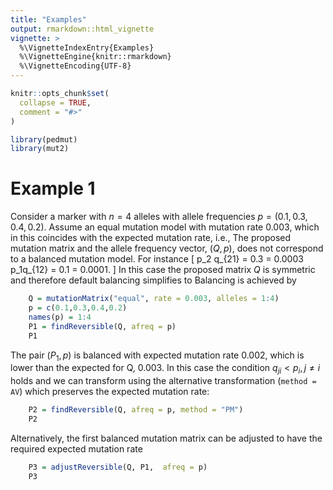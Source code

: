 ```yaml
---
title: "Examples"
output: rmarkdown::html_vignette
vignette: >
  %\VignetteIndexEntry{Examples}
  %\VignetteEngine{knitr::rmarkdown}
  %\VignetteEncoding{UTF-8}
---
```


```r
knitr::opts_chunk$set(
  collapse = TRUE,
  comment = "#>"
)
```

```r
library(pedmut)
library(mut2)
```

# Example 1
Consider a marker with $n = 4$ alleles with allele frequencies
$p = (0.1, 0.3, 0.4, 0.2)$. Assume an equal mutation model with mutation rate $0.003$, which in this coincides with the expected mutation rate, i.e., 
\begin{align*}
Q=
		\begin{pmatrix}
			0.99700 & 0.00100 & 0.00100 & 0.00100 \\ 
			0.00100 & 0.99700 & 0.00100 & 0.00100 \\ 
			0.00100 & 0.00100 & 0.99700 & 0.00100 \\ 
			0.00100 & 0.00100 & 0.00100 & 0.99700 \\ 
		\end{pmatrix}
		.
\end{align*}
The  proposed mutation matrix and the allele frequency vector,
$(Q,p)$, does not correspond to a balanced mutation model. For instance
\[
p_2 q_{21} = 0.3\cdot 0.001 = 0.0003 \neq p_1q_{12} = 0.1\cdot 0.001 = 0.0001. 
\]
In this case the proposed matrix $Q$ is symmetric and
therefore default balancing simplifies to 
\begin{align*}
		p_{ij}=q_{ij}\min \{1, \frac{p_j}{p_i} \}, \;i \neq j;
		p_{ii}=1-\sum_{i\neq j} p_{ij},
\end{align*}
Balancing is achieved by
```r
    Q = mutationMatrix("equal", rate = 0.003, alleles = 1:4)
    p = c(0.1,0.3,0.4,0.2)
    names(p) = 1:4
    P1 = findReversible(Q, afreq = p)
    P1
```
The pair $(P_1,p)$ is balanced with expected mutation rate 0.002, which is lower than the expected for Q, 0.003. 	In this case the condition
$q_{ji} < p_i,\, j\neq i$ holds and we can transform using the alternative transformation (`method = AV`)
\begin{align}
p_{ij}=\frac{p_iq_{ij}+p_j q_{ji}}{2p_i},\;i \neq j,\;
p_{ii}=1-\sum_{i\neq j} p_{ij},
\end{align}
which preserves the expected mutation rate:
```r
    P2 = findReversible(Q, afreq = p, method = "PM")
    P2
```

Alternatively, the first balanced mutation matrix can be adjusted to have the required 
expected mutation rate

```r
    P3 = adjustReversible(Q, P1,  afreq = p)
    P3
```


